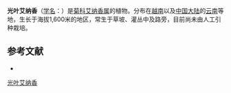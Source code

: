 {{Speciesbox
| name = 光叶艾纳香
| status = 
| status_system = 
| image =
| genus = Blumea
| species = eberhardtii
| authority = Gagn.
}}

'''光叶艾纳香'''（[[学名|学名]]：{{lang|la|''Blumea eberhardtii''}}）是[[菊科|菊科]][[艾纳香属|艾纳香属]]的植物。分布在[[越南|越南]]以及[[中国大陆|中国大陆]]的[[云南|云南]]等地，生长于海拔1,600米的地区，常生于草坡、灌丛中及路旁，目前尚未由人工引种栽培。

== 参考文献 ==
<div class="references-small">
* {{cite web| url =http://www.bioinfo.cn/db05/KmzwSpecies.php?action=view&id=4340| title =光叶艾纳香| work =《中国高等植物数据库全库》| publisher =中国科学院微生物研究所| author =昆明植物研究所| accessdate =2009-02-24| deadurl =yes| archiveurl =https://web.archive.org/web/20160305022826/http://www.bioinfo.cn/db05/KmzwSpecies.php?action=view&id=4340| archivedate =2016-03-05}}
</div>
{{Taxonbar|from=Q10890209}}

[[Category:艾纳香属|光叶艾纳香]]


{{植物小作品}}